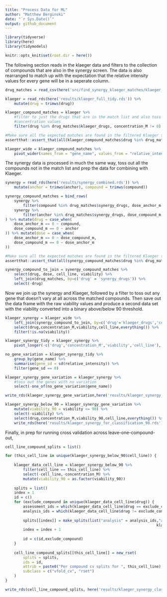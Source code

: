 ```yaml
---
title: "Process Data for ML"
author: "Matthew Berginski"
date: "`r Sys.Date()`"
output: github_document
---
```


```r
library(tidyverse)
library(here)
library(tidymodels)

knitr::opts_knit$set(root.dir = here())
```

The following section reads in the klaeger data and filters to the collection of compounds that are also in the synergy screen. The data is also rearranged to match up with the expectation that the relative intensity values for every gene will be in a seperate column.

```r
drug_matches = read_csv(here('src/find_synergy_klaeger_matches/klaeger_synergy_drug_matches.csv'))

klaeger = read_rds(here('results/klaeger_full_tidy.rds')) %>%
	mutate(drug = trimws(drug))

klaeger_compound_matches = klaeger %>%
	#filter to just the drugs that are in the match list and also toss out the zero
	#concentration values
	filter(drug %in% drug_matches$klaeger_drugs, concentration_M != 0)

#Make sure all the expected matches are found in the filtered Klaeger set
assertthat::assert_that(all(klaeger_compound_matches$drug %in% drug_matches$klaeger_drugs))

klaeger_wide = klaeger_compound_matches %>%
	pivot_wider(names_from = "gene_name", values_from = "relative_intensity")
```

The synergy data is processed in much the same way, toss out all the compounds not in the match list and prep the data for combining with Klaeger.

```r
synergy = read_rds(here('results/synergy_combined.rds')) %>%
	mutate(anchor = trimws(anchor), compound = trimws(compound))

synergy_compound_matches = bind_rows(
	synergy %>%
		filter(compound %in% drug_matches$synergy_drugs, dose_anchor_m == 0, dose_compound_m != 0),
	synergy %>%
		filter(anchor %in% drug_matches$synergy_drugs, dose_compound_m == 0, dose_anchor_m != 0)
) %>% mutate(drug = case_when(
	dose_anchor_m == 0 ~ compound,
	dose_compound_m == 0 ~ anchor
)) %>% mutate(dose = case_when(
	dose_anchor_m == 0 ~ dose_compound_m,
	dose_compound_m == 0 ~ dose_anchor_m
))

#Make sure all the expected matches are found in the filtered Klaeger set
assertthat::assert_that(all(synergy_compound_matches$drug %in% drug_matches$synergy_drugs))

synergy_compound_to_join = synergy_compound_matches %>%
	select(drug, dose, cell_line, viability) %>%
	left_join(drug_matches, by=c('drug' = 'synergy_drugs')) %>%
	select(-drug)
```
Now we join up the synergy and Klaeger, followed by a filter to toss out any gene that doesn't vary at all across the matched compounds. Then save out the data frame with the raw viability values and produce a second data set with the viability converted into a binary above/below 90 threshold.

```r
klaeger_synergy = klaeger_wide %>%
	left_join(synergy_compound_to_join, by=c('drug'='klaeger_drugs','concentration_M'='dose')) %>%
	select(drug,concentration_M,viability,cell_line,everything()) %>%
	filter(!is.na(viability))

klaeger_synergy_tidy = klaeger_synergy %>%
	pivot_longer(-c('drug','concentration_M','viability','cell_line'), names_to = "gene_name", values_to = 'relative_intensity')

no_gene_variation = klaeger_synergy_tidy %>%
	group_by(gene_name) %>%
	summarise(gene_sd = sd(relative_intensity)) %>%
	filter(gene_sd == 0)

klaeger_synergy_gene_variation = klaeger_synergy %>%
	#toss out the genes with no variation
	select(-one_of(no_gene_variation$gene_name))

write_rds(klaeger_synergy_gene_variation,here('results/klaeger_synergy_for_regression.rds'))

klaeger_synergy_below_90 = klaeger_synergy_gene_variation %>%
	mutate(viability_90 = viability <= 90) %>%
	select(-viability) %>%
	select(drug,concentration_M,viability_90,cell_line,everything()) %>% 
	write_rds(here('results/klaeger_synergy_for_classification_90.rds'))
```

Finally, in prep for running cross validation across leave-one-compound-out, 

```r
cell_line_compound_splits = list()

for (this_cell_line in unique(klaeger_synergy_below_90$cell_line)) {
	
	klaeger_data_cell_line = klaeger_synergy_below_90 %>%
		filter(cell_line == this_cell_line) %>%
		select(-cell_line,-concentration_M) %>%
		mutate(viability_90 = as.factor(viability_90))
	
	splits = list()
	index = 1
	id = c()
	for (exclude_compound in unique(klaeger_data_cell_line$drug)) {
		assessment_ids = which(klaeger_data_cell_line$drug == exclude_compound)
		analysis_ids = which(klaeger_data_cell_line$drug != exclude_compound)
		
		splits[[index]] = make_splits(list("analysis" = analysis_ids,"assessment" = assessment_ids),
																	klaeger_data_cell_line %>% select(-drug))
		index = index + 1
		
		id = c(id,exclude_compound)
	}
	
	cell_line_compound_splits[[this_cell_line]] = new_rset(
		splits = splits,
		ids = id,
		attrib = paste0("Per compound cv splits for ", this_cell_line),
		subclass = c("vfold_cv", "rset")
	)
}

write_rds(cell_line_compound_splits, here('results/klaeger_synergy_classification_90_CV_split.rds'), compress = 'gz')
```